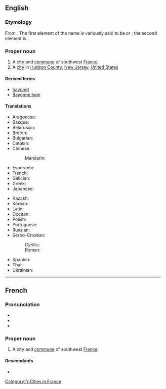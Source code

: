 ==English==
{{wikipedia}}

===Etymology===
From {{etyl|fr|en}}. The first element of the name is variously said to be {{etyl|eu|en}} or {{etyl|la|en}}; the second element is {{etyl|eu|en}} {{m|en|on||good}}.

===Proper noun===
{{en-proper noun}}

# A city and [[commune]] of southwest [[France]].
# A [[city]] in [[Hudson County]], [[New Jersey]], [[United States]]

====Derived terms====
* [[bayonet]]
* [[Bayonne ham]]

====Translations====
{{trans-top|city and commune of southwest France}}
* Aragonese: {{t|an|Bayona|f}}
* Basque: {{t+|eu|Baiona}}
* Belarusian: {{t|be|Баёна|f}}
* Breton: {{t|br|Baiona|f}}
* Bulgarian: {{t|bg|Байо̀н|m}}
* Catalan: {{t+|ca|Baiona|f}}
* Chinese:
*: Mandarin: {{t+|cmn|巴约讷|tr=Bāyuēnè}}
* Esperanto: {{t|eo|Bajono}}
* French: {{t+|fr|Bayonne|m}}
* Galician: {{t+|gl|Baiona|f}}
* Greek: {{t|el|Μπαγιόν}}
* Japanese: {{t|ja|バイヨンヌ|tr=Baiyon'nu}}
{{trans-mid}}
* Kazakh: {{t|kk|Байонна}}
* Korean: {{t|ko|바욘}}
* Latin: {{t|la|Baiona|f}}
* Occitan: {{t|oc|Baiona|f}}
* Polish: {{t+|pl|Bajonna|f}}
* Portuguese: {{t|pt|Baiona|f}}
* Russian: {{t+|ru|Байо́нна|f}}
* Serbo-Croatian:
*: Cyrillic: {{t|sh|Бајон|m}}
*: Roman: {{t|sh|Bajon|m}}
* Spanish: {{t+|es|Bayona|f}}
* Thai: {{t|th|บายอน|tr=baai on}}
* Ukrainian: {{t|uk|Байо́нна|f}}
{{trans-bottom}}

{{topics|en|Cities in France|Cities in the United States of America}}

----

==French==

===Pronunciation===
* {{fr-IPA|Baillonne}}
* {{audio|fr|Fr-Paris--Bayonne.ogg|Audio (Paris)}}
* {{audio|fr|Fr-Bayonne.ogg|Audio}}

===Proper noun===
{{fr-proper noun}}

# A city and [[commune]] of southwest [[France]].

====Descendants====
* {{desc|gl|Baiona}}

[[Category:fr:Cities in France]]